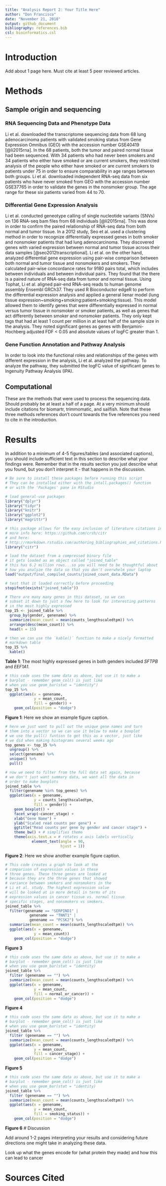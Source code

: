 ```yaml
---
title: "Analysis Report 2: Your Title Here"
author: "Don Francisco"
date: "November 21, 2018"
output: github_document
bibliography: references.bib
csl: bioinformatics.csl
---
```


# Introduction

Add about 1 page here. Must cite at least 5 peer reviewed articles.

# Methods

## Sample origin and sequencing

### RNA Sequencing Data and Phenotype Data

Li et al. downloaded the transcriptome sequencing data from 68 lung adenocarcinoma patients with validated smoking status from Gene Expression Omnibus (GEO) with the accession number GSE40419 [@li2015rna]. In the 68 patients, both the tumor and paired normal tissue had been sequenced. With 34 patients who had never been smokers and 34 patients who either have smoked or are current smokers, they restricted analysis of the people who either have smoked or are current smokers to patients under 75 in order to ensure comparability in age ranges between both groups. Li et al. downloaded independent RNA-seq data from six patients who have never smoked from GEO with the accession number GSE37765 in order to validate the genes in the nonsmoker group. The age range for these six patients varied from 44 to 70. 

### Differential Gene Expression Analysis 

Li et al. conducted geneotype calling of single nucleotide variants (SNVs) on 136 RNA-seq bam files from 68 individuals [@li2015rna]. This was done in order to confirm the paired relationship of RNA-seq data from both normal and tumor tissue. In a 2012 study, Seo et al. used a clustering method in order to recognize differentially expressed genes in both smoker and nonsmoker patients that had lung adenocarcinoma. They discovered genes with varied expression between normal and tumor tissue across their data samples [@seo2012transcriptional]. Li et al. on the other hand, analyzed differential gene expression using pair-wise comparison between both normal and tumor tissue and nonsmokers and smokers. They calculated pair-wise concordance rates for 9180 pairs total, which includes between individuals and between individual pairs. They found that the there is a paired nature of RNA-seq data from tumor and normal tissue. Using Tophat, Li et al. aligned pair-end RNA-seq reads to human genome assembly Ensembl GRCh37. They used R Bioconductor edgeR to perform the differential expression analysis and applied a general lienar model (lung tissue expression~smoking+smoking:patient+smoking:tissue). This model allowed them to identify genes that were differentially expressed in normal versus tumor tissue in nonsmoker or smoker patients, as well as genes that act differently between smoker and nonsmoker patients. They only kept tags that had at least 1 count per million in at least half of the sample size in the analysis. They noted significant genes as genes with Benjamini-Hochberg adjusted FDF < 0.05 and absolute values of logFC greater than 1. 

### Gene Function Annotation and Pathway Analysis

In order to look into the functional roles and relationships of the genes with different expression in the analysis, Li et al. analyzed the pathway. To analyze the pathway, they submitted the logFC value of significant genes to Ingenuity Pathway Analysis (IPA). 

## Computational

These are the methods that were used to process the sequencing data. Should probably be at least a half of a page. At a very minimum should include citations for biomartr, trimmomatic, and sailfish. Note that these three methods references don't count towards the five references you need to cite in the introduction.

# Results

In addition to a minimum of 4-5 figures/tables (and associated captions), you should include sufficient text in this section to describe what your findings were. Remember that in the results section you just describe what you found, but you don't interpret it - that happens in the discussion.

```r
# Be sure to install these packages before running this script
# They can be installed either with the intall.packages() function
# or with the 'Packages' pane in RStudio

# load general-use packages
library("dplyr")
library("tidyr")
library("knitr")
library("ggplot2")
library("magrittr")

# this package allows for the easy inclusion of literature citations in our Rmd
# more info here: https://github.com/crsh/citr
# and here:
# http://rmarkdown.rstudio.com/authoring_bibliographies_and_citations.html
library("citr")
```

```r
# load the dataset from a compressed binary file
# it gets loaded as an object called "joined_table"
# this has 6.2 million rows...so you will need to be thoughtful about
# how you analyze the data so that you don't overwhelm your laptop
load("output/final_compiled_counts/joined_count_data.RData")

# test that it loaded correctly before proceeding
stopifnot(exists("joined_table"))
```

```r
# There are many many genes in this dataset, so we can
# subset it down to just a few here to look for interesting patterns
# in the most highly expressed
top_15 <- joined_table %>%
  group_by(gender, genename) %>%
  summarize(mean_count = mean(counts_lengthscaledtpm)) %>%
  arrange(desc(mean_count)) %>%
  head(n = 15)

# then we can use the `kable()` function to make a nicely formatted
# markdown table
top_15 %>%
  kable()
```

**Table 1**: The most highly expressed genes in both genders included *SFTPB* and *EEF1A1*.

```r
# this code uses the same data as above, but use it to make a
# barplot - remember geom_col() is just like
# when you use geom_bar(stat = "identity")
top_15 %>%
  ggplot(aes(x = genename,
             y = mean_count,
             fill = gender)) +
    geom_col(position = "dodge")
```

**Figure 1**: Here we show an example figure caption.

```r
# here we just want to pull out the unique gene names and turn
# them into a vector so we can use it below to make a boxplot
# we use the pull() funtion to get this as a vector, just like
# we did when making histograms several weeks ago
top_genes <- top_15 %>%
  ungroup() %>%
  select(genename) %>%
  unique() %>%
  pull()

# now we need to filter from the full data set again, because
# we don't just want summary data, we want all the data in
# order to make boxplots
joined_table %>%
  filter(genename %in% top_genes) %>%
  ggplot(aes(x = genename,
             y = counts_lengthscaledtpm,
             fill = gender)) +
    geom_boxplot() +
    facet_wrap(~cancer_stage) +
    xlab("Gene Name") +
    ylab("Scaled read counts per gene") +
    ggtitle("Read counts per gene by gender and cancer stage") +
    theme_bw() + # simplifies theme
    theme(axis.text.x = # rotates x axis labels vertically
            element_text(angle = 90,
                         hjust = 1))
```

**Figure 2**: Here we show another example figure caption.
```r
# This code creates a graph to look at the 
# comparison of expression values in these 
# three genes. These three genes are looked at 
# because they are the three genes that showed 
# variance between smokers and nonsmokers in the
# Li et al. study. The highest expression value 
# will be looked at in more detail in terms of its
# expression values in cancer tissue vs. normal tissue
# specific stages, and nonsmokers vs smokers. 
joined_table %>%
  filter(genename == "SERPIND1" | 
           genename == "TNNT1" | 
           genename == "PCSK2") %>%
  summarize(mean_count = mean(counts_lengthscaledtpm)) %>%
  ggplot(aes(x = genename,
             y = mean_count))
    geom_col(position = "dodge")
```
**Figure 3** 

```r
# this code uses the same data as above, but use it to make a
# barplot - remember geom_col() is just like
# when you use geom_bar(stat = "identity)
joined_table %>%
  filter (genename == "") %>%
  summarize(mean_count = mean(counts_lengthscaledtpm)) %>%
  ggplot(aes(x = genename,
             y = mean_count,
             fill = normal_or_cancer)) +
    geom_col(position = "dodge")
```
**Figure 4** 

```r
# this code uses the same data as above, but use it to make a
# barplot - remember geom_col() is just like
# when you use geom_bar(stat = "identity)
joined_table %>%
  filter (genename == "") %>%
  summarize(mean_count = mean(counts_lengthscaledtpm)) %>%
  ggplot(aes(x = genename,
             y = mean_count,
             fill = cancer_stage)) +
    geom_col(position = "dodge")
```
**Figure 5** 

```r
# this code uses the same data as above, but use it to make a
# barplot - remember geom_col() is just like
# when you use geom_bar(stat = "identity)
joined_table %>%
  filter (genename == "") %>%
  summarize(mean_count = mean(counts_lengthscaledtpm)) %>%
  ggplot(aes(x = genename,
             y = mean_count,
             fill = smoking_status)) +
    geom_col(position = "dodge")
```
**Figure 6**
# Discussion

Add around 1-2 pages interpreting your results and considering future directions one might take in analyzing these data.

Look up what the genes encode for (what protein they made) and how this can lead to cancer

# Sources Cited
